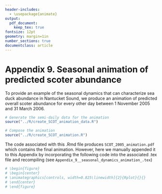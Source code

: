 ```yaml
---
header-includes:
  - \usepackage{animate}
output: 
  pdf_document:
    keep_tex: true
fontsize: 12pt
geometry: margin=1in
number_sections: true
documentclass: article
---
```


# Appendix 9. Seasonal animation of predicted scoter abundance

To provide an example of the seasonal dynamics that can characterize sea duck abundance in Nantucket Sound, we produce an animation of predicted overall scoter abundance for every other day between 1 November 2005 and 31 March 2006.

```r
# Generate the semi-daily data for the animation
source("../R/create_SCOT_animation_data.R")

# Compose the animation
source("../R/create_SCOT_animation.R")
```

The code associated with this .Rmd file produces `SCOT_2005_animation.pdf` which contains the final animation.  However, here we manually appended it to this Appendix by incorporating the following code into the associated .tex file and recompiling (see `Appendix_9__seasonal_dynamics_animation_.tex`)
```r
# \begin{figure}
# \begin{center}
# \animategraphics[controls, width=0.825\linewidth]{2}{Rplot}{}{}
# \end{center}
# \end{figure}
```